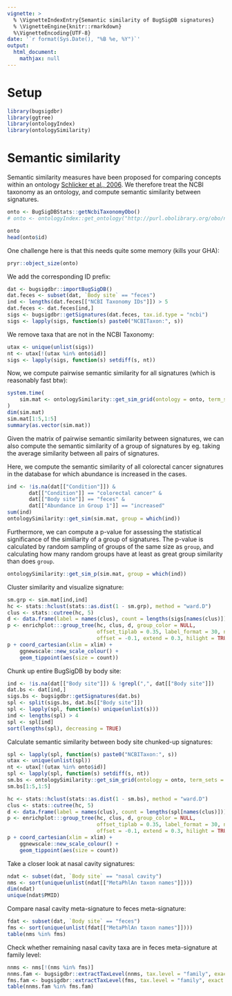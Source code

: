 ```yaml
---
vignette: >
  % \VignetteIndexEntry{Semantic similarity of BugSigDB signatures}
  % \VignetteEngine{knitr::rmarkdown}
  %\VignetteEncoding{UTF-8}
date: '`r format(Sys.Date(), "%B %e, %Y")`'
output:
  html_document:
    mathjax: null   
---
```


# Setup
```r
library(bugsigdbr)
library(ggtree)
library(ontologyIndex)
library(ontologySimilarity)
```

# Semantic similarity

Semantic similarity measures have been proposed for comparing concepts within an
ontology [Schlicker et al., 2006](https://bmcbioinformatics.biomedcentral.com/articles/10.1186/1471-2105-7-302).
We therefore treat the NCBI taxonomy as an ontology, and compute semantic similarity
between signatures.

```r
onto <- BugSigDBStats::getNcbiTaxonomyObo()
# onto <- ontologyIndex::get_ontology("http://purl.obolibrary.org/obo/ncbitaxon.obo")
```

```r
onto
head(onto$id)
```

One challenge here is that this needs quite some memory (kills your GHA):

```r
pryr::object_size(onto)
```

We add the corresponding ID prefix:

```r
dat <- bugsigdbr::importBugSigDB()
dat.feces <- subset(dat, `Body site` == "feces")
ind <- lengths(dat.feces[["NCBI Taxonomy IDs"]]) > 5
dat.feces <- dat.feces[ind,]
sigs <- bugsigdbr::getSignatures(dat.feces, tax.id.type = "ncbi")
sigs <- lapply(sigs, function(s) paste0("NCBITaxon:", s))
```            

We remove taxa that are not in the NCBI Taxonomy:

```r
utax <- unique(unlist(sigs))
nt <- utax[!(utax %in% onto$id)]
sigs <- lapply(sigs, function(s) setdiff(s, nt))
```

Now, we compute pairwise semantic similarity for all signatures 
(which is reasonably fast btw):

```r
system.time(
    sim.mat <- ontologySimilarity::get_sim_grid(ontology = onto, term_sets = sigs)
)
dim(sim.mat)
sim.mat[1:5,1:5]
summary(as.vector(sim.mat))
```

Given the matrix of pairwise semantic similarity between signatures, we can also
compute the semantic similarity of a group of signatures by eg. taking the average
similarity between all pairs of signatures.

Here, we compute the semantic similarity of all colorectal cancer signatures in
the database for which abundance is increased in the cases. 

```r
ind <- !is.na(dat[["Condition"]]) &
       dat[["Condition"]] == "colorectal cancer" & 
       dat[["Body site"]] == "feces" & 
       dat[["Abundance in Group 1"]] == "increased"
sum(ind)
ontologySimilarity::get_sim(sim.mat, group = which(ind))
```

Furthermore, we can compute a p-value for assessing the statistical
significance of the similiarity of a group of signatures. The p-value is calculated
by random sampling of groups of the same size as `group`, and calculating how many
random groups have at least as great group similarity than does `group`.

```r
ontologySimilarity::get_sim_p(sim.mat, group = which(ind))
```

Cluster similarity and visualize signature:

```r
sm.grp <- sim.mat[ind,ind]
hc <- stats::hclust(stats::as.dist(1 - sm.grp), method = "ward.D")
clus <- stats::cutree(hc, 5)
d <- data.frame(label = names(clus), count = lengths(sigs[names(clus)]))
p <- enrichplot:::group_tree(hc, clus, d, group_color = NULL,
                             offset_tiplab = 0.35, label_format = 30, nWords = 0,
                             offset = -0.1, extend = 0.3, hilight = TRUE, fontsize = 4)
p + coord_cartesian(xlim = xlim) +
    ggnewscale::new_scale_colour() + 
    geom_tippoint(aes(size = count))
```

Chunk up entire BugSigDB by body site:

```r
ind <- !is.na(dat[["Body site"]]) & !grepl(",", dat[["Body site"]]) 
dat.bs <- dat[ind,]
sigs.bs <- bugsigdbr::getSignatures(dat.bs)
spl <- split(sigs.bs, dat.bs[["Body site"]])
spl <- lapply(spl, function(s) unique(unlist(s)))
ind <- lengths(spl) > 4
spl <- spl[ind]
sort(lengths(spl), decreasing = TRUE)
```

Calculate semantic similarity between body site chunked-up signatures:

```r
spl <- lapply(spl, function(s) paste0("NCBITaxon:", s))
utax <- unique(unlist(spl))
nt <- utax[!(utax %in% onto$id)]
spl <- lapply(spl, function(s) setdiff(s, nt))
sm.bs <- ontologySimilarity::get_sim_grid(ontology = onto, term_sets = spl)
sm.bs[1:5,1:5]
```

```r
hc <- stats::hclust(stats::as.dist(1 - sm.bs), method = "ward.D")
clus <- stats::cutree(hc, 5)
d <- data.frame(label = names(clus), count = lengths(spl[names(clus)]))
p <- enrichplot:::group_tree(hc, clus, d, group_color = NULL,
                             offset_tiplab = 0.35, label_format = 30, nWords = 0,
                             offset = -0.1, extend = 0.3, hilight = TRUE, fontsize = 4)
p + coord_cartesian(xlim = xlim) +
    ggnewscale::new_scale_colour() + 
    geom_tippoint(aes(size = count))
```

Take a closer look at nasal cavity signatures:

```r
ndat <- subset(dat, `Body site` == "nasal cavity")
nms <- sort(unique(unlist(ndat[["MetaPhlAn taxon names"]])))
dim(ndat)
unique(ndat$PMID)
```

Compare nasal cavity meta-signature to feces meta-signature:

```r
fdat <- subset(dat, `Body site` == "feces")
fms <- sort(unique(unlist(fdat[["MetaPhlAn taxon names"]])))
table(nms %in% fms)
```

Check whether remaining nasal cavity taxa are in feces meta-signature at family level:

```r
nnms <- nms[!(nms %in% fms)]
nnms.fam <- bugsigdbr::extractTaxLevel(nnms, tax.level = "family", exact.tax.level = FALSE) 
fms.fam <- bugsigdbr::extractTaxLevel(fms, tax.level = "family", exact.tax.level = FALSE)
table(nnms.fam %in% fms.fam)
```
